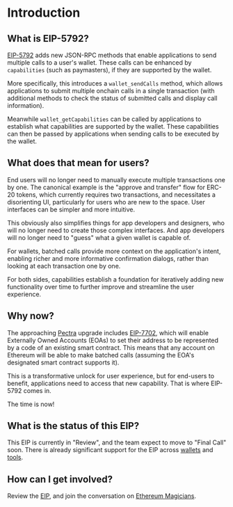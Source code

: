 # Introduction

## What is EIP-5792?

[EIP-5792](https://eips.ethereum.org/EIPS/eip-5792) adds new JSON-RPC methods that enable applications to send multiple calls to a user's wallet. These calls can be enhanced by `capabilities` (such as paymasters), if they are supported by the wallet.

More specifically, this introduces a `wallet_sendCalls` method, which allows applications to submit multiple onchain calls in a single transaction (with additional methods to check the status of submitted calls and display call information).

Meanwhile `wallet_getCapabilities` can be called by applications to establish what capabilities are supported by the wallet. These capabilities can then be passed by applications when sending calls to be executed by the wallet.

## What does that mean for users?

End users will no longer need to manually execute multiple transactions one by one. The canonical example is the "approve and transfer" flow for ERC-20 tokens, which currently requires two transactions, and necessitates a disorienting UI, particularly for users who are new to the space. User interfaces can be simpler and more intuitive.

This obviously also simplifies things for app developers and designers, who will no longer need to create those complex interfaces. And app developers will no longer need to "guess" what a given wallet is capable of.

For wallets, batched calls provide more context on the application's intent, enabling richer and more informative confirmation dialogs, rather than looking at each transaction one by one.

For both sides, capabilities establish a foundation for iteratively adding new functionality over time to further improve and streamline the user experience.

## Why now?

The approaching [Pectra](https://ethereum.org/en/roadmap/pectra) upgrade includes [EIP-7702](https://eips.ethereum.org/EIPS/eip-7702), which will enable Externally Owned Accounts (EOAs) to set their address to be represented by a code of an existing smart contract. This means that any account on Ethereum will be able to make batched calls (assuming the EOA's designated smart contract supports it).

This is a transformative unlock for user experience, but for end-users to benefit, applications need to access that new capability. That is where EIP-5792 comes in.

The time is now!

## What is the status of this EIP?

This EIP is currently in "Review", and the team expect to move to "Final Call" soon. There is already significant support for the EIP across [wallets](/ecosystem/wallets) and [tools](/ecosystem/tools).

## How can I get involved?

Review the [EIP](https://eips.ethereum.org/EIPS/eip-5792), and join the conversation on [Ethereum Magicians](https://ethereum-magicians.org/t/eip-5792-wallet-function-call-api/11374).
